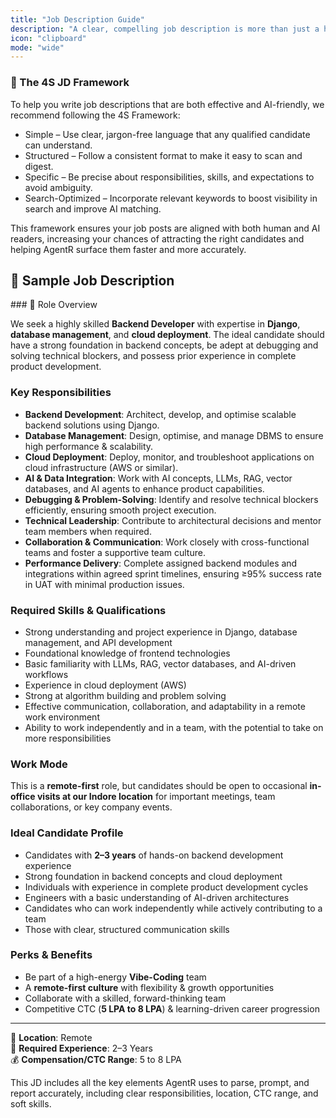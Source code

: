 ```yaml
---
title: "Job Description Guide"
description: "A clear, compelling job description is more than just a hiring formality- it's your first chance to attract top-tier talent and set the right expectations from the start. Well-structured and AI-optimized job descriptions not only resonate with candidates but also enable AgentR to evaluate profiles more accurately and match your openings with the most relevant applicants. This guide will help you write job descriptions that reflect your company’s needs, boost discoverability, and improve the quality of your candidate pipeline."
icon: "clipboard"
mode: "wide"
---
```


### 🧩 The 4S JD Framework

To help you write job descriptions that are both effective and AI-friendly, we recommend following the 4S Framework:

- Simple – Use clear, jargon-free language that any qualified candidate can understand.
- Structured – Follow a consistent format to make it easy to scan and digest.
- Specific – Be precise about responsibilities, skills, and expectations to avoid ambiguity.
- Search-Optimized – Incorporate relevant keywords to boost visibility in search and improve AI matching.

This framework ensures your job posts are aligned with both human and AI readers, increasing your chances of attracting the right candidates and helping AgentR surface them faster and more accurately.

## 💼 Sample Job Description

<Expandable title="Sample Job Description" defaultOpen="true">
  ### 🔧 Role Overview

  We seek a highly skilled **Backend Developer** with expertise in **Django**, **database management**, and **cloud deployment**. The ideal candidate should have a strong foundation in backend concepts, be adept at debugging and solving technical blockers, and possess prior experience in complete product development.

  ### Key Responsibilities

  - **Backend Development**: Architect, develop, and optimise scalable backend solutions using Django.
  - **Database Management**: Design, optimise, and manage DBMS to ensure high performance & scalability.
  - **Cloud Deployment**: Deploy, monitor, and troubleshoot applications on cloud infrastructure (AWS or similar).
  - **AI & Data Integration**: Work with AI concepts, LLMs, RAG, vector databases, and AI agents to enhance product capabilities.
  - **Debugging & Problem-Solving**: Identify and resolve technical blockers efficiently, ensuring smooth project execution.
  - **Technical Leadership**: Contribute to architectural decisions and mentor team members when required.
  - **Collaboration & Communication**: Work closely with cross-functional teams and foster a supportive team culture.
  - **Performance Delivery**: Complete assigned backend modules and integrations within agreed sprint timelines, ensuring ≥95% success rate in UAT with minimal production issues.

  ### Required Skills & Qualifications

  - Strong understanding and project experience in Django, database management, and API development
  - Foundational knowledge of frontend technologies
  - Basic familiarity with LLMs, RAG, vector databases, and AI-driven workflows
  - Experience in cloud deployment (AWS)
  - Strong at algorithm building and problem solving
  - Effective communication, collaboration, and adaptability in a remote work environment
  - Ability to work independently and in a team, with the potential to take on more responsibilities

  ### Work Mode

  This is a **remote-first** role, but candidates should be open to occasional **in-office visits at our Indore location** for important meetings, team collaborations, or key company events.

  ### Ideal Candidate Profile

  - Candidates with **2–3 years** of hands-on backend development experience
  - Strong foundation in backend concepts and cloud deployment
  - Individuals with experience in complete product development cycles
  - Engineers with a basic understanding of AI-driven architectures
  - Candidates who can work independently while actively contributing to a team
  - Those with clear, structured communication skills

  ### Perks & Benefits

  - Be part of a high-energy **Vibe-Coding** team
  - A **remote-first culture** with flexibility & growth opportunities
  - Collaborate with a skilled, forward-thinking team
  - Competitive CTC (**5 LPA to 8 LPA**) & learning-driven career progression

  ---

  📍 **Location**: Remote\
  💼 **Required Experience**: 2–3 Years\
  💰 **Compensation/CTC Range**: 5 to 8 LPA
</Expandable>

<Tip>
  This JD includes all the key elements AgentR uses to parse, prompt, and report accurately, including clear responsibilities, location, CTC range, and soft skills.
</Tip>